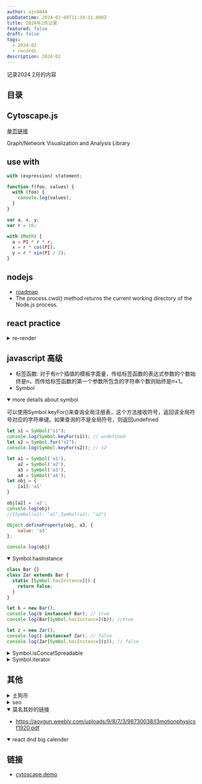 ```yaml
---
author: ajn4044
pubDatetime: 2024-02-08T11:34:11.000Z
title: 2024年2月记录
featured: false
draft: false
tags:
  - 2024-02
  - records
description: 2024-02
---
```


记录2024 2月的内容

## 目录

## Cytoscape.js

[单页链接](/fantastic/cytoscape)

Graph/Network Visualization and Analysis Library

## use with

```js
with (expression) statement;
```

```js
function f(foo, values) {
  with (foo) {
    console.log(values);
  }
}
```

```js
var a, x, y;
var r = 10;

with (Math) {
  a = PI * r * r;
  x = r * cos(PI);
  y = r * sin(PI / 2);
}
```

## nodejs

- [roadmap](https://roadmap.sh/nodejs)
- The process.cwd() method returns the current working directory of the Node.js process.

## react practice

<details>
<summary>re-render</summary>


<ReRender client:load />

```tsx
// This is a React Quiz from BFE.dev

import React, { useState, useEffect } from "react";

function A(props: { state: number }) {
  console.log("A");
  return <B />;
}

function B() {
  console.log("B");
  return <C />;
}

function C() {
  console.log("C");
  return null;
}

function D() {
  console.log("D");
  return null;
}

export default function App() {
  const [state, setState] = useState(0);
  useEffect(() => {
    setState(state => state + 1);
  }, []);
  console.log("App");
  return (
    <div>
      <A state={state} />
      <D />
    </div>
  );
}
```

result

```js
"App";
"A";
"B";
"C";
"D";
"App";
"A";
"B";
"C";
"D";
```

</details>

## javascript 高级

- 标签函数: 对于有n个插值的模板字面量，传给标签函数的表达式参数的个数始终是n，而传给标签函数的第一个参数所包含的字符串个数则始终是n+1。
- Symbol

<details open>

<summary>more details about symbol</summary>

可以使用Symbol.keyFor()来查询全局注册表，这个方法接收符号，返回该全局符号对应的字符串键。如果查询的不是全局符号，则返回undefined

```js
let s1 = Symbol("s1");
console.log(Symbol.keyFor(s1)); // undefined
let s2 = Symbol.for("s2");
console.log(Symbol.keyFor(s2)); // s2
```

```js
let a1 = Symbol('a1'),
    a2 = Symbol('a2'),
    a3 = Symbol('a3'),
    a4 = Symbol('a4');
let obj = {
    [a1]:'a1'
}

obj[a2] = 'a2';
console.log(obj)
//{Symbol(a1): "a1",Symbol(a2): "a2"}

Object.defineProperty(obj, a3, {
    value: 'a3'
};

console.log(obj)

```

</details>

<details open>
<summary>Symbol.hasInstance</summary>

```js
class Bar {}
class Zar extends Bar {
  static [Symbol.hasInstance]() {
    return false;
  }
}

let b = new Bar();
console.log(b instanceof Bar); // true
console.log(Bar[Symbol.hasInstance](b)); //true

let z = new Zar();
console.log(z instanceof Zar); // false
console.log(Zar[Symbol.hasInstance](z)); // false
```

</details>

<details >
<summary>Symbol.isConcatSpreadable</summary>

```js
let initial = [1, 2, 3];
let arr = [4, 5, 6];
console.log(initial.concat(arr)); // [1,2,3,4,5,6];

arr[Symbol.isConcatSpreadable] = false;
console.log(initial.concat(arr)); // [1,2,3,[4,5,6]];
```

</details>

<details>
<summary>Symbol.iterator</summary>

</details>

## 其他

<details>
<summary>土狗币</summary>

土狗币（Shiba Inu Coin）是一种加密货币，也称为狗狗币（Dogecoin）的变体。它是以日本狗狗品种柴犬命名的一种代币，其标志性的特征是在代币的标志和社区内使用了狗狗的形象。

土狗币最初于2020年11月推出，旨在成为一种社区驱动的数字货币，并且具有与狗狗币类似的精神和特点。它的创始人是一个匿名的开发者，他们的目标是建立一个更加去中心化的加密货币，以及支持动物救助和慈善事业。

与狗狗币一样，土狗币也在社交媒体上受到了广泛关注，特别是在Reddit等社区。它也经常被用作投机的对象，因为加密货币市场对于类似代币的价格波动非常敏感。

值得注意的是，加密货币市场是非常波动和风险较高的，投资者应该在投资之前进行充分的研究，并理解投资风险。

</details>

<details>
<summary>seo</summary>

要在Astro项目中添加谷歌推送和百度推送等SEO增强功能，你需要进行以下步骤：

1. **创建和验证网站所有权：**

   - 对于谷歌推送，你需要使用谷歌搜索控制台（Google Search Console）来添加和验证你的网站所有权。
   - 对于百度推送，你需要使用百度站长工具（Baidu Webmaster Tools）来添加和验证你的网站所有权。

2. **生成和提交网站地图：**

   - 确保你的网站有一个XML格式的网站地图（sitemap.xml），包含了你网站的所有页面链接。
   - 在谷歌搜索控制台和百度站长工具中提交你的网站地图。

3. **设置Robots.txt文件：**

   - 确保你的网站的Robots.txt文件允许搜索引擎爬取你希望被索引的页面。

4. **添加Meta标签：**

   - 在你的网站的HTML代码中，添加适当的Meta标签，包括描述、关键字等信息。

5. **优化网站内容：**

   - 确保你的网站内容是高质量的、原创的，并且具有良好的排版和结构。

6. **建立外部链接：**

   - 通过与其他相关网站建立外部链接，增加你网站的外部引用链接，提高你网站的权重和排名。

7. **监控和优化：**
   - 定期监控你的网站在搜索引擎中的表现，并根据需要进行优化，例如修复404错误、增加新的内容等。

在Astro项目中，你可以根据项目的具体技术栈和需求，选择合适的方法来实现以上步骤。例如，你可以使用Python的Web框架如Django或Flask来生成网站地图和处理Meta标签，同时使用第三方库或API来与谷歌搜索控制台和百度站长工具进行交互。

</details>

<details open>
<summary>莫名其妙的链接</summary>

- https://aovgun.weebly.com/uploads/9/8/7/3/98730038/l3motionphysicsf1920.pdf

</details>

<details open>
<summary>react dnd big calender</summary>


<BigCalendar client:only="react" />

</details>

## 链接

- [cytoscape demo](https://js.cytoscape.org/#demos)
